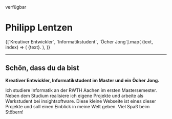 
<div className={`mb-4 flex items-center`}>
  <div className={`relative mr-1 inline-flex size-2`}>
    <span
      className={`bg-cyan absolute inline-flex size-full animate-ping rounded-full opacity-75`}
    ></span>
    <span
      className={`bg-cyan relative inline-flex size-full rounded-full`}
    ></span>
  </div>
  <Subtitle className={`text-xs`}>verfügbar</Subtitle>
</div>

# Philipp Lentzen

<div className={`space-y-1`}>
  {[`Kreativer Entwickler`, `Informatikstudent`, `Öcher Jong`].map(
    (text, index) => (
      <Subtitle key={index} className={`font-mono text-2xl lowercase`}>
        {text}.
      </Subtitle>
    ),
  )}
</div>

---

## Schön, dass du da bist

**Kreativer Entwickler, Informatikstudent im Master und ein Öcher Jong.**

Ich studiere Informatik an der RWTH Aachen im ersten Mastersemester.
Neben dem Studium realisiere ich eigene Projekte und arbeite als
Werkstudent bei insightsoftware. Diese kleine Webseite ist eines
dieser Projekte und soll einen Einblick in meine Welt geben. Viel
Spaß beim Stöbern!

